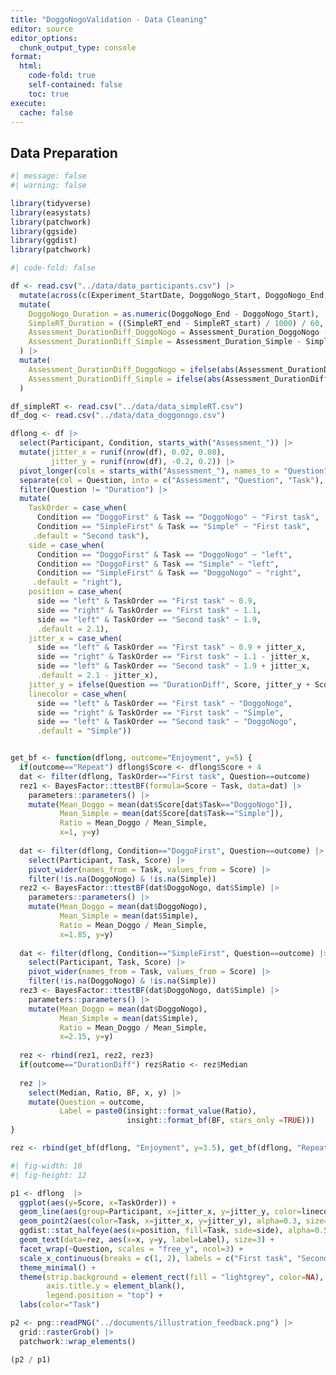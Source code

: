 ```yaml
---
title: "DoggoNogoValidation - Data Cleaning"
editor: source
editor_options: 
  chunk_output_type: console
format:
  html:
    code-fold: true
    self-contained: false
    toc: true
execute: 
  cache: false
---
```



## Data Preparation

```r
#| message: false
#| warning: false

library(tidyverse)
library(easystats)
library(patchwork)
library(ggside)
library(ggdist)
library(patchwork)
```

```r
#| code-fold: false

df <- read.csv("../data/data_participants.csv") |>
  mutate(across(c(Experiment_StartDate, DoggoNogo_Start, DoggoNogo_End, DoggoNogo_L1_Start, DoggoNogo_L1_End), as.POSIXct)) |>
  mutate(
    DoggoNogo_Duration = as.numeric(DoggoNogo_End - DoggoNogo_Start),
    SimpleRT_Duration = ((SimpleRT_end - SimpleRT_start) / 1000) / 60, 
    Assessment_DurationDiff_DoggoNogo = Assessment_Duration_DoggoNogo - DoggoNogo_Duration,
    Assessment_DurationDiff_Simple = Assessment_Duration_Simple - SimpleRT_Duration
  ) |> 
  mutate(
    Assessment_DurationDiff_DoggoNogo = ifelse(abs(Assessment_DurationDiff_DoggoNogo) > 15, NA, Assessment_DurationDiff_DoggoNogo),
    Assessment_DurationDiff_Simple = ifelse(abs(Assessment_DurationDiff_Simple) > 15, NA, Assessment_DurationDiff_Simple)
  )

df_simpleRT <- read.csv("../data/data_simpleRT.csv")
df_dog <- read.csv("../data/data_doggonogo.csv")
```


```r
dflong <- df |>
  select(Participant, Condition, starts_with("Assessment_")) |> 
  mutate(jitter_x = runif(nrow(df), 0.02, 0.08),
         jitter_y = runif(nrow(df), -0.2, 0.2)) |> 
  pivot_longer(cols = starts_with("Assessment_"), names_to = "Question", values_to = "Score") |>
  separate(col = Question, into = c("Assessment", "Question", "Task"), sep = "_") |>
  filter(Question != "Duration") |> 
  mutate(
    TaskOrder = case_when(
      Condition == "DoggoFirst" & Task == "DoggoNogo" ~ "First task", 
      Condition == "SimpleFirst" & Task == "Simple" ~ "First task",
     .default = "Second task"),
    side = case_when(
      Condition == "DoggoFirst" & Task == "DoggoNogo" ~ "left", 
      Condition == "DoggoFirst" & Task == "Simple" ~ "left",
      Condition == "SimpleFirst" & Task == "DoggoNogo" ~ "right",
     .default = "right"),
    position = case_when(
      side == "left" & TaskOrder == "First task" ~ 0.9,
      side == "right" & TaskOrder == "First task" ~ 1.1,
      side == "left" & TaskOrder == "Second task" ~ 1.9,
      .default = 2.1),
    jitter_x = case_when(
      side == "left" & TaskOrder == "First task" ~ 0.9 + jitter_x,
      side == "right" & TaskOrder == "First task" ~ 1.1 - jitter_x,
      side == "left" & TaskOrder == "Second task" ~ 1.9 + jitter_x,
      .default = 2.1 - jitter_x),
    jitter_y = ifelse(Question == "DurationDiff", Score, jitter_y + Score),
    linecolor = case_when(
      side == "left" & TaskOrder == "First task" ~ "DoggoNogo",
      side == "right" & TaskOrder == "First task" ~ "Simple",
      side == "left" & TaskOrder == "Second task" ~ "DoggoNogo",
      .default = "Simple"))


get_bf <- function(dflong, outcome="Enjoyment", y=5) {
  if(outcome=="Repeat") dflong$Score <- dflong$Score + 4
  dat <- filter(dflong, TaskOrder=="First task", Question==outcome) 
  rez1 <- BayesFactor::ttestBF(formula=Score ~ Task, data=dat) |> 
    parameters::parameters() |> 
    mutate(Mean_Doggo = mean(dat$Score[dat$Task=="DoggoNogo"]),
           Mean_Simple = mean(dat$Score[dat$Task=="Simple"]),
           Ratio = Mean_Doggo / Mean_Simple,
           x=1, y=y)
  
  dat <- filter(dflong, Condition=="DoggoFirst", Question==outcome) |> 
    select(Participant, Task, Score) |>
    pivot_wider(names_from = Task, values_from = Score) |> 
    filter(!is.na(DoggoNogo) & !is.na(Simple))
  rez2 <- BayesFactor::ttestBF(dat$DoggoNogo, dat$Simple) |> 
    parameters::parameters() |> 
    mutate(Mean_Doggo = mean(dat$DoggoNogo),
           Mean_Simple = mean(dat$Simple),
           Ratio = Mean_Doggo / Mean_Simple,
           x=1.85, y=y)
  
  dat <- filter(dflong, Condition=="SimpleFirst", Question==outcome) |> 
    select(Participant, Task, Score) |>
    pivot_wider(names_from = Task, values_from = Score) |> 
    filter(!is.na(DoggoNogo) & !is.na(Simple))
  rez3 <- BayesFactor::ttestBF(dat$DoggoNogo, dat$Simple) |> 
    parameters::parameters() |> 
    mutate(Mean_Doggo = mean(dat$DoggoNogo),
           Mean_Simple = mean(dat$Simple),
           Ratio = Mean_Doggo / Mean_Simple,
           x=2.15, y=y)
  
  rez <- rbind(rez1, rez2, rez3)
  if(outcome=="DurationDiff") rez$Ratio <- rez$Median
  
  rez |> 
    select(Median, Ratio, BF, x, y) |> 
    mutate(Question = outcome,
           Label = paste0(insight::format_value(Ratio),
                          insight::format_bf(BF, stars_only =TRUE)))
}

rez <- rbind(get_bf(dflong, "Enjoyment", y=3.5), get_bf(dflong, "Repeat", y=-0.5), get_bf(dflong, "DurationDiff", y=0))
```

```r
#| fig-width: 10
#| fig-height: 12

p1 <- dflong  |>
  ggplot(aes(y=Score, x=TaskOrder)) +
  geom_line(aes(group=Participant, x=jitter_x, y=jitter_y, color=linecolor), alpha=0.1) +
  geom_point2(aes(color=Task, x=jitter_x, y=jitter_y), alpha=0.3, size=3) +
  ggdist::stat_halfeye(aes(x=position, fill=Task, side=side), alpha=0.5, scale=3) +
  geom_text(data=rez, aes(x=x, y=y, label=Label), size=3) +
  facet_wrap(~Question, scales = "free_y", ncol=3) +
  scale_x_continuous(breaks = c(1, 2), labels = c("First task", "Second task")) +
  theme_minimal() +
  theme(strip.background = element_rect(fill = "lightgrey", color=NA),
        axis.title.y = element_blank(),
        legend.position = "top") +
  labs(color="Task")

p2 <- png::readPNG("../documents/illustration_feedback.png") |> 
  grid::rasterGrob() |> 
  patchwork::wrap_elements() 

(p2 / p1)
```
